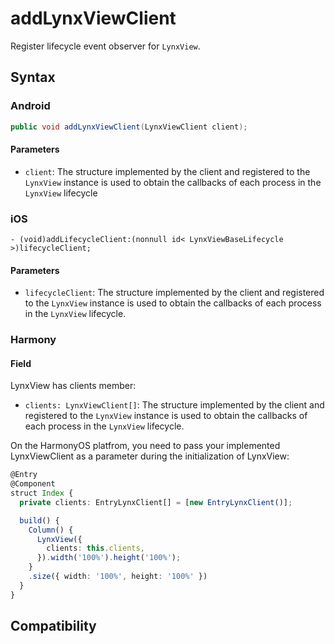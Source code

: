 # addLynxViewClient

Register lifecycle event observer for `LynxView`.

## Syntax

### Android

```java
public void addLynxViewClient(LynxViewClient client);
```

#### Parameters

- `client`: The structure implemented by the client and registered to the `LynxView` instance is used to obtain the callbacks of each process in the `LynxView` lifecycle

### iOS

```objc
- (void)addLifecycleClient:(nonnull id< LynxViewBaseLifecycle >)lifecycleClient;
```

#### Parameters

- `lifecycleClient`: The structure implemented by the client and registered to the `LynxView` instance is used to obtain the callbacks of each process in the `LynxView` lifecycle.

### Harmony

#### Field

LynxView has clients member:

- `clients: LynxViewClient[]`: The structure implemented by the client and registered to the `LynxView` instance is used to obtain the callbacks of each process in the `LynxView` lifecycle.

On the HarmonyOS platfrom, you need to pass your implemented LynxViewClient as a parameter during the initialization of LynxView:

```typescript
@Entry
@Component
struct Index {
  private clients: EntryLynxClient[] = [new EntryLynxClient()];

  build() {
    Column() {
      LynxView({
        clients: this.clients,
      }).width('100%').height('100%');
    }
    .size({ width: '100%', height: '100%' })
  }
}
```


## Compatibility


<LegacyCompatTable metadata="lynx-native-api/lynx-view/add-lynx-view-client" />